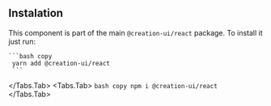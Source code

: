
## Instalation

This component is part of the main `@creation-ui/react` package. To install it just run:

<Tabs items={SCRIPTS_TABS}>
  <Tabs.Tab>

    ```bash copy
     yarn add @creation-ui/react
     ```

  </Tabs.Tab>
  <Tabs.Tab>
    ```bash copy
     npm i @creation-ui/react
     ```
     </Tabs.Tab>
</Tabs>

